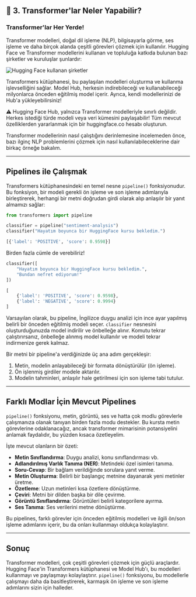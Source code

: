 ## 📄 3. Transformer'lar Neler Yapabilir?

### Transformer'lar Her Yerde!

Transformer modelleri, doğal dil işleme (NLP), bilgisayarla görme, ses işleme ve daha birçok alanda çeşitli görevleri çözmek için kullanılır. Hugging Face ve Transformer modellerini kullanan ve topluluğa katkıda bulunan bazı şirketler ve kuruluşlar şunlardır:

![Hugging Face kullanan şirketler](https://huggingface.co/course/static/chapter1/transformers-companies.png)

Transformers kütüphanesi, bu paylaşılan modelleri oluşturma ve kullanma işlevselliğini sağlar. Model Hub, herkesin indirebileceği ve kullanabileceği milyonlarca önceden eğitilmiş model içerir. Ayrıca, kendi modellerinizi de Hub'a yükleyebilirsiniz!

⚠️ Hugging Face Hub, yalnızca Transformer modelleriyle sınırlı değildir. Herkes istediği türde modeli veya veri kümesini paylaşabilir! Tüm mevcut özelliklerden yararlanmak için bir huggingface.co hesabı oluşturun.

Transformer modellerinin nasıl çalıştığını derinlemesine incelemeden önce, bazı ilginç NLP problemlerini çözmek için nasıl kullanılabileceklerine dair birkaç örneğe bakalım.

---

## Pipelines ile Çalışmak

Transformers kütüphanesindeki en temel nesne `pipeline()` fonksiyonudur. Bu fonksiyon, bir modeli gerekli ön işleme ve son işleme adımlarıyla birleştirerek, herhangi bir metni doğrudan girdi olarak alıp anlaşılır bir yanıt almamızı sağlar:

```python
from transformers import pipeline

classifier = pipeline("sentiment-analysis")
classifier("Hayatım boyunca bir HuggingFace kursu bekledim.")
```

```python
[{'label': 'POSITIVE', 'score': 0.9598}]
```

Birden fazla cümle de verebiliriz!

```python
classifier([
    "Hayatım boyunca bir HuggingFace kursu bekledim.",
    "Bundan nefret ediyorum!"
])
```

```python
[
    {'label': 'POSITIVE', 'score': 0.9598},
    {'label': 'NEGATIVE', 'score': 0.9994}
]
```

Varsayılan olarak, bu pipeline, İngilizce duygu analizi için ince ayar yapılmış belirli bir önceden eğitilmiş modeli seçer. `classifier` nesnesini oluşturduğunuzda model indirilir ve önbelleğe alınır. Komutu tekrar çalıştırırsanız, önbelleğe alınmış model kullanılır ve modeli tekrar indirmenize gerek kalmaz.

Bir metni bir pipeline'a verdiğinizde üç ana adım gerçekleşir:

1. Metin, modelin anlayabileceği bir formata dönüştürülür (ön işleme).
2. Ön işlenmiş girdiler modele aktarılır.
3. Modelin tahminleri, anlaşılır hale getirilmesi için son işleme tabi tutulur.

---

## Farklı Modlar İçin Mevcut Pipelines

`pipeline()` fonksiyonu, metin, görüntü, ses ve hatta çok modlu görevlerle çalışmanıza olanak tanıyan birden fazla modu destekler. Bu kursta metin görevlerine odaklanacağız, ancak transformer mimarisinin potansiyelini anlamak faydalıdır, bu yüzden kısaca özetleyelim.

İşte mevcut olanların bir özeti:

* **Metin Sınıflandırma**: Duygu analizi, konu sınıflandırması vb.
* **Adlandırılmış Varlık Tanıma (NER)**: Metindeki özel isimleri tanıma.
* **Soru-Cevap**: Bir bağlam verildiğinde sorulara yanıt verme.
* **Metin Oluşturma**: Belirli bir başlangıç metnine dayanarak yeni metinler üretme.
* **Özetleme**: Uzun metinleri kısa özetlere dönüştürme.
* **Çeviri**: Metni bir dilden başka bir dile çevirme.
* **Görüntü Sınıflandırma**: Görüntüleri belirli kategorilere ayırma.
* **Ses Tanıma**: Ses verilerini metne dönüştürme.

Bu pipelines, farklı görevler için önceden eğitilmiş modelleri ve ilgili ön/son işleme adımlarını içerir, bu da onları kullanmayı oldukça kolaylaştırır.

---

## Sonuç

Transformer modelleri, çok çeşitli görevleri çözmek için güçlü araçlardır. Hugging Face'in Transformers kütüphanesi ve Model Hub'ı, bu modelleri kullanmayı ve paylaşmayı kolaylaştırır. `pipeline()` fonksiyonu, bu modellerle çalışmayı daha da basitleştirerek, karmaşık ön işleme ve son işleme adımlarını sizin için halleder.



